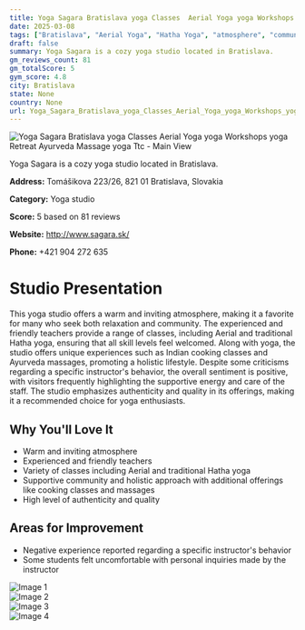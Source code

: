 ```yaml
---
title: Yoga Sagara Bratislava yoga Classes  Aerial Yoga yoga Workshops yoga Retreat Ayurveda Massage yoga Ttc
date: 2025-03-08
tags: ["Bratislava", "Aerial Yoga", "Hatha Yoga", "atmosphere", "community", "Bratislava"]  
draft: false
summary: Yoga Sagara is a cozy yoga studio located in Bratislava.
gm_reviews_count: 81
gm_totalScore: 5
gym_score: 4.8
city: Bratislava
state: None
country: None
url: Yoga_Sagara_Bratislava_yoga_Classes_Aerial_Yoga_yoga_Workshops_yoga_Retreat_Ayurveda_Massage_yoga_Ttc
---
```


<div className="aspect-[16/9] relative my-8">
  <img 
    src="https://lh5.googleusercontent.com/p/AF1QipM9cNg-O18CeHoOgTyuvEwL9vk6FZHp3P7BNoa5=w1920-h1080-k-no"
    alt="Yoga Sagara Bratislava yoga Classes  Aerial Yoga yoga Workshops yoga Retreat Ayurveda Massage yoga Ttc - Main View"
    className="object-cover absolute inset-0 w-full h-full rounded-lg"
  />
</div>

Yoga Sagara is a cozy yoga studio located in Bratislava.

**Address:** Tomášikova 223/26, 821 01 Bratislava, Slovakia

**Category:** Yoga studio

**Score:** 5 based on 81 reviews

**Website:** http://www.sagara.sk/

**Phone:** +421 904 272 635

# Studio Presentation

This yoga studio offers a warm and inviting atmosphere, making it a favorite for many who seek both relaxation and community. The experienced and friendly teachers provide a range of classes, including Aerial and traditional Hatha yoga, ensuring that all skill levels feel welcomed. Along with yoga, the studio offers unique experiences such as Indian cooking classes and Ayurveda massages, promoting a holistic lifestyle. Despite some criticisms regarding a specific instructor's behavior, the overall sentiment is positive, with visitors frequently highlighting the supportive energy and care of the staff. The studio emphasizes authenticity and quality in its offerings, making it a recommended choice for yoga enthusiasts.



## Why You'll Love It

- Warm and inviting atmosphere
- Experienced and friendly teachers
- Variety of classes including Aerial and traditional Hatha yoga
- Supportive community and holistic approach with additional offerings like cooking classes and massages
- High level of authenticity and quality

## Areas for Improvement

- Negative experience reported regarding a specific instructor's behavior
- Some students felt uncomfortable with personal inquiries made by the instructor

<div className="grid grid-cols-1 xl:grid-cols-2 gap-4 my-8">
<div className="aspect-[4/3] relative"><img src="https://lh3.googleusercontent.com/p/AF1QipNsnGBP5AAfUSBGBmjh7s-x6pkouHB7rdxthAyJ=w1920-h1080-k-no" alt="Image 1" className="object-cover absolute inset-0 w-full h-full rounded-lg" /></div>
<div className="aspect-[4/3] relative"><img src="https://lh5.googleusercontent.com/p/AF1QipOXogYCawQinSVVVRaeQos9Ic-RvOCHbOv6f0EU=w1920-h1080-k-no" alt="Image 2" className="object-cover absolute inset-0 w-full h-full rounded-lg" /></div>
<div className="aspect-[4/3] relative"><img src="https://lh5.googleusercontent.com/p/AF1QipP9Imbrav4YUF6h2lhEzLQ51m8F7NgML8PJZAa8=w1920-h1080-k-no" alt="Image 3" className="object-cover absolute inset-0 w-full h-full rounded-lg" /></div>
<div className="aspect-[4/3] relative"><img src="https://lh5.googleusercontent.com/p/AF1QipM0o7gUMMCNZy1URvcO3_xKVugqSI-UTYfdZDSR=w1920-h1080-k-no" alt="Image 4" className="object-cover absolute inset-0 w-full h-full rounded-lg" /></div>
</div>